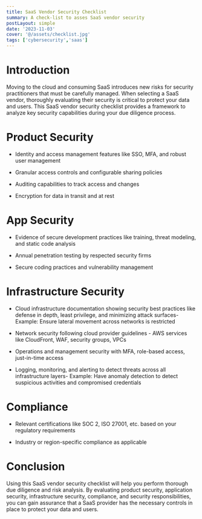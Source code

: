 ```yaml
---
title: SaaS Vendor Security Checklist
summary: A check-list to asses SaaS vendor security
postLayout: simple
date: '2023-11-03'
cover: '@/assets/checklist.jpg'
tags: ['cybersecurity','saas']
---
```


# Introduction

Moving to the cloud and consuming SaaS introduces new risks for security practitioners that must be carefully managed. When selecting a SaaS vendor, thoroughly evaluating their security is critical to protect your data and users. This SaaS vendor security checklist provides a framework to analyze key security capabilities during your due diligence process.

# Product Security

* Identity and access management features like SSO, MFA, and robust user management
    
* Granular access controls and configurable sharing policies
    
* Auditing capabilities to track access and changes
    
* Encryption for data in transit and at rest
    

# App Security

* Evidence of secure development practices like training, threat modeling, and static code analysis
    
* Annual penetration testing by respected security firms
    
* Secure coding practices and vulnerability management
    

# Infrastructure Security

* Cloud infrastructure documentation showing security best practices like defense in depth, least privilege, and minimizing attack surfaces- Example: Ensure lateral movement across networks is restricted
    
* Network security following cloud provider guidelines - AWS services like CloudFront, WAF, security groups, VPCs
    
* Operations and management security with MFA, role-based access, just-in-time access
    
* Logging, monitoring, and alerting to detect threats across all infrastructure layers- Example: Have anomaly detection to detect suspicious activities and compromised credentials
    

# Compliance

* Relevant certifications like SOC 2, ISO 27001, etc. based on your regulatory requirements
    
* Industry or region-specific compliance as applicable
    

# Conclusion

Using this SaaS vendor security checklist will help you perform thorough due diligence and risk analysis. By evaluating product security, application security, infrastructure security, compliance, and security responsibilities, you can gain assurance that a SaaS provider has the necessary controls in place to protect your data and users.